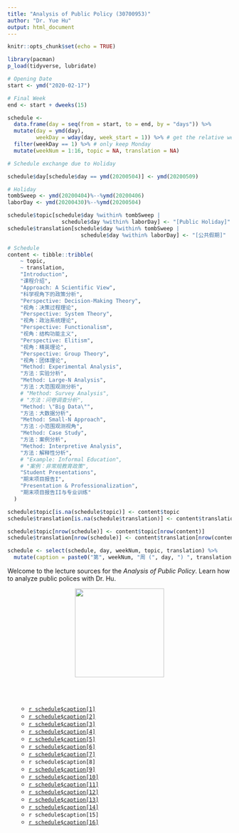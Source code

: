 ```yaml
---
title: "Analysis of Public Policy (30700953)"
author: "Dr. Yue Hu"
output: html_document
---
```


```r
knitr::opts_chunk$set(echo = TRUE)

library(pacman)
p_load(tidyverse, lubridate)

# Opening Date
start <- ymd("2020-02-17")

# Final Week
end <- start + dweeks(15) 

schedule <-
  data.frame(day = seq(from = start, to = end, by = "days")) %>%
  mutate(day = ymd(day),
         weekDay = wday(day, week_start = 1)) %>% # get the relative week number
  filter(weekDay == 1) %>% # only keep Monday
  mutate(weekNum = 1:16, topic = NA, translation = NA)

# Schedule exchange due to Holiday

schedule$day[schedule$day == ymd(20200504)] <- ymd(20200509)

# Holiday
tombSweep <- ymd(20200404)%--%ymd(20200406)
laborDay <- ymd(20200430)%--%ymd(20200504)

schedule$topic[schedule$day %within% tombSweep |
                 schedule$day %within% laborDay] <- "[Public Holiday]"
schedule$translation[schedule$day %within% tombSweep |
                       schedule$day %within% laborDay] <- "[公共假期]"

# Schedule
content <- tibble::tribble(
    ~ topic,
    ~ translation,
    "Introduction",
    "课程介绍",
    "Approach: A Scientific View",
    "科学视角下的政策分析",
    "Perspective: Decision-Making Theory",
    "视角：决策过程理论",
    "Perspective: System Theory",
    "视角：政治系统理论",
    "Perspective: Functionalism",
    "视角：结构功能主义",
    "Perspective: Elitism",
    "视角：精英理论",
    "Perspective: Group Theory",
    "视角：团体理论",
    "Method: Experimental Analysis",
    "方法：实验分析",
    "Method: Large-N Analysis",
    "方法：大范围观测分析",
    # "Method: Survey Analysis",
    # "方法：问卷调查分析",
    "Method: \"Big Data\"",
    "方法：大数据分析",
    "Method: Small-N Approach",
    "方法：小范围观测视角",
    "Method: Case Study",
    "方法：案例分析",
    "Method: Interpretive Analysis",
    "方法：解释性分析",
    # "Example: Informal Education",
    # "案例：非常规教育政策",
    "Student Presentations",
    "期末项目报告I",
    "Presentation & Professionalization",
    "期末项目报告II与专业训练"
  )

schedule$topic[is.na(schedule$topic)] <- content$topic
schedule$translation[is.na(schedule$translation)] <- content$translation

schedule$topic[nrow(schedule)] <- content$topic[nrow(content)]
schedule$translation[nrow(schedule)] <- content$translation[nrow(content)]

schedule <- select(schedule, day, weekNum, topic, translation) %>% 
  mutate(caption = paste0("第", weekNum, "周 (", day, ") ", translation, " (", topic, ")"))

```


Welcome to the lecture sources for the *Analysis of Public Policy*. Learn how to analyze public polices with Dr. Hu.


<center><img src="../analysisOfPoliticalData/images/goodluck.gif" height="200"/></center>


<br><br>

<ul>

* <a href="/slides_gh/slides/courses/analysisOfPoliticalData/01_courseIntro.html">`r schedule$caption[1]`</a>
* <a href="/slides_gh/slides/courses/analysisOfPoliticalData/02_scientific.html">`r schedule$caption[2]`</a>
* <a href="/slides_gh/slides/courses/analysisOfPoliticalData/03_decisionMaking.html">`r schedule$caption[3]`</a>
* <a href="/slides_gh/slides/courses/analysisOfPoliticalData/04_systemTheory.html">`r schedule$caption[4]`</a>
* <a href="/slides_gh/slides/courses/analysisOfPoliticalData/05_functionalism.html">`r schedule$caption[5]`</a>
* <a href="/slides_gh/slides/courses/analysisOfPoliticalData/06_elitism.html">`r schedule$caption[6]`</a>
* <a href="/slides_gh/slides/courses/analysisOfPoliticalData/07_groupTheory.html">`r schedule$caption[7]`</a>
* `r schedule$caption[8]`
* <a href="/slides_gh/slides/courses/analysisOfPoliticalData/09_experiment.html">`r schedule$caption[9]`</a>
* <a href="/slides_gh/slides/courses/analysisOfPoliticalData/10_largeN.html">`r schedule$caption[10]`</a>
* <a href="/slides_gh/slides/courses/analysisOfPoliticalData/11_bitgData.html">`r schedule$caption[11]`</a>
* <a href="/slides_gh/slides/courses/analysisOfPoliticalData/12_smallN.html">`r schedule$caption[12]`</a>
* <a href="/slides_gh/slides/courses/analysisOfPoliticalData/13_case.html">`r schedule$caption[13]`</a>
* <a href="/slides_gh/slides/courses/analysisOfPoliticalData/14_Process.html">`r schedule$caption[14]`</a>
* `r schedule$caption[15]`
* <a href="/slides_gh/slides/courses/analysisOfPoliticalData/16_professional.html">`r schedule$caption[16]`</a>

</ul>